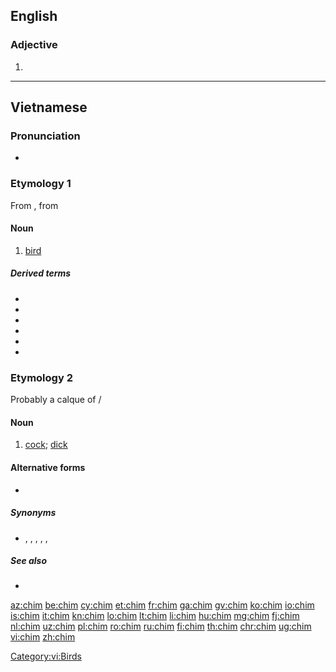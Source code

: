 {{also|chím|chìm}}
==English==

===Adjective===
{{en-adj}}

# {{alt form|cheem|lang=en}}

----

==Vietnamese==

===Pronunciation===
{{vi-IPA}}
* {{homophone|Chim|lang=vi}}

===Etymology 1===
From {{etyl|mkh-vie-pro|vi}} {{m|mkh-vie-pro|*-ciːm}}, from {{etyl|mkh-pro|vi}} {{m|mkh-pro|*ciim}}

====Noun====
{{vi-noun|cls=con|chữ Nôm|[[𪀄]], [[𫚳]]}}

# {{lb|vi|zoology}} [[bird]]

=====Derived terms=====
* {{l|vi|chim công|gloss=peacock}}
* {{l|vi|chim cút|gloss=quail}}
* {{l|vi|chim điên|gloss=booby}}
* {{l|vi|chim ruồi|gloss=hummingbird}}
* {{l|vi|chim sẻ|gloss=sparrow}}
* {{vi-l|Chim}}
[[Category:vi:Birds]]

===Etymology 2===
Probably a calque of {{etyl|zh|vi}} {{m|zh|鳥}}/{{m|zh|屌|tr=điểu||[[penis]]}}

====Noun====
{{vi-noun|cls=con}}

# {{lb|vi|slang|anatomy}} [[cock]]; [[dick]]

====Alternative forms====
* {{l|vi|trym}} {{qualifier|slang orthographic form}}

=====Synonyms=====
* {{l|vi|buồi}}, {{l|vi|cặc}}, {{l|vi|cậu nhỏ}}, {{l|vi|cu}}, {{l|vi|dái}}, {{l|vi|đèn dầu}}

=====See also=====
* {{l|vi|bướm}}

[[az:chim]]
[[be:chim]]
[[cy:chim]]
[[et:chim]]
[[fr:chim]]
[[ga:chim]]
[[gv:chim]]
[[ko:chim]]
[[io:chim]]
[[is:chim]]
[[it:chim]]
[[kn:chim]]
[[lo:chim]]
[[lt:chim]]
[[li:chim]]
[[hu:chim]]
[[mg:chim]]
[[fj:chim]]
[[nl:chim]]
[[uz:chim]]
[[pl:chim]]
[[ro:chim]]
[[ru:chim]]
[[fi:chim]]
[[th:chim]]
[[chr:chim]]
[[ug:chim]]
[[vi:chim]]
[[zh:chim]]